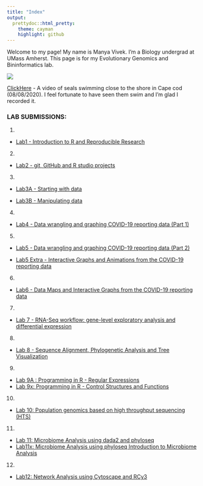 ```yaml
---
title: "Index"
output:
  prettydoc::html_pretty:
    theme: cayman
    highlight: github
---
```



Welcome to my page! My name is Manya Vivek. I'm a Biology undergrad at UMass Amherst. This page is for my Evolutionary Genomics and Bininformatics lab. 

![ ](IMG_1577.JPG) 



[ClickHere](Seals.mp4)
- A video of seals swimming close to the shore in Cape cod (08/08/2020). I feel fortunate to have seen them swim and I'm glad I recorded it. 


### LAB SUBMISSIONS: 

1.
* [Lab1 - Introduction to R and Reproducible Research](Lab1_ManyaVivek.html)

2.
* [Lab2 - git, GitHub and R studio projects](Lab2_ManyaVivek.html)

3. 
* [Lab3A - Starting with data](Lab3A_ManyaVivek.html)

* [Lab3B - Manipulating data](Lab3B_ManyaVivek.html)

4. 
* [Lab4 - Data wrangling and graphing COVID-19 reporting data (Part 1)](Lab4_ManyaVivek.html)

5. 
* [Lab5 - Data wrangling and graphing COVID-19 reporting data (Part 2)](Lab5_ManyaVivek.html)

* [Lab5 Extra - Interactive Graphs and Animations from the COVID-19 reporting data](Lab5Extra_ManyaVivek.html)

6. 
* [Lab6 - Data Maps and Interactive Graphs from the COVID-19 reporting data](Lab6_ManyaVivek.html)

7. 
* [Lab 7 - RNA-Seq workflow: gene-level exploratory analysis and differential expression](Lab7_ManyaVivek.html)

8. 
* [Lab 8 - Sequence Alignment, Phylogenetic Analysis and Tree Visualization](Lab8_ManyaVivek.html)

9. 
* [Lab 9A : Programming in R - Regular Expressions](Lab9_ManyaVivek.html)
* [Lab 9x: Programming in R - Control Structures and Functions](Lab9x_ManyaVivek.html)

10. 
* [Lab 10: Population genomics based on high throughput sequencing (HTS)](Lab10_ManyaVivek.html)

11. 
* [Lab 11: Microbiome Analysis using dada2 and phyloseq](Lab11_ManyaVivek.html)
* [Lab11x: Microbiome Analysis using phyloseq Introduction to Microbiome Analysis](Lab11x_ManyaVivek.html)

12. 
* [Lab12: Network Analysis using Cytoscape and RCy3](Lab12_ManyaVivek.html)
